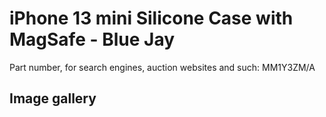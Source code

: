 # iPhone 13 mini Silicone Case with MagSafe - Blue Jay

Part number, for search engines, auction websites and such: MM1Y3ZM/A

## Image gallery

<div style={{ width: "768px" }}>
  <GalleryComponent
    images={[
      {
        original: "/everysource/MM1Y3",
        thumbnail: "/everypreview/MM1Y3",
      },
      {
        original: "/everysource/MM1Y3_AV1",
        thumbnail: "/everypreview/MM1Y3_AV1",
      },
      {
        original: "/everysource/MM1Y3_AV2",
        thumbnail: "/everypreview/MM1Y3_AV2",
      },
      {
        original: "/everysource/MM1Y3_AV3",
        thumbnail: "/everypreview/MM1Y3_AV3",
      },
      {
        original: "/everysource/MM1Y3_AV4",
        thumbnail: "/everypreview/MM1Y3_AV4",
      }
    ]}
  />
</div>
